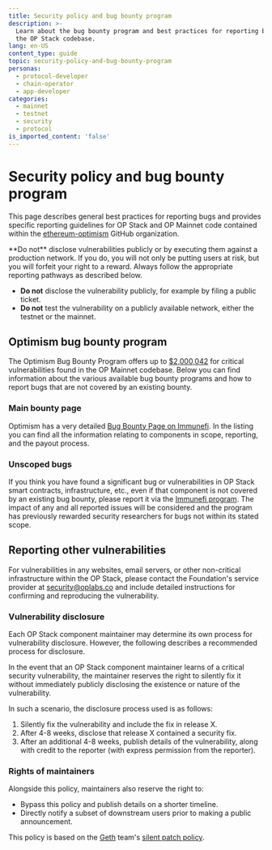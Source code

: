 ```yaml
---
title: Security policy and bug bounty program
description: >-
  Learn about the bug bounty program and best practices for reporting bugs in
  the OP Stack codebase.
lang: en-US
content_type: guide
topic: security-policy-and-bug-bounty-program
personas:
  - protocol-developer
  - chain-operator
  - app-developer
categories:
  - mainnet
  - testnet
  - security
  - protocol
is_imported_content: 'false'
---
```



# Security policy and bug bounty program

This page describes general best practices for reporting bugs and provides specific reporting guidelines for OP Stack and OP Mainnet code contained within the [ethereum-optimism](https://github.com/ethereum-optimism) GitHub organization.

<Callout type="error">
  **Do not** disclose vulnerabilities publicly or by executing them against a production network. If you do, you will not only be putting users at risk, but you will forfeit your right to a reward. Always follow the appropriate reporting pathways as described below.

  *   **Do not** disclose the vulnerability publicly, for example by filing a public ticket.
  *   **Do not** test the vulnerability on a publicly available network, either the testnet or the mainnet.
</Callout>

## Optimism bug bounty program

The Optimism Bug Bounty Program offers up to [$2,000,042](https://immunefi.com/bounty/optimism/) for critical vulnerabilities found in the OP Mainnet codebase.
Below you can find information about the various available bug bounty programs and how to report bugs that are not covered by an existing bounty.

### Main bounty page

Optimism has a very detailed [Bug Bounty Page on Immunefi](https://immunefi.com/bounty/optimism/). In the listing you can find all the information relating to components in scope, reporting, and the payout process.

### Unscoped bugs

If you think you have found a significant bug or vulnerabilities in OP Stack smart contracts, infrastructure, etc., even if that component is not covered by an existing bug bounty, please report it via the [Immunefi program](https://immunefi.com/bounty/optimism/). The impact of any and all reported issues will be considered and the program has previously rewarded security researchers for bugs not within its stated scope.

## Reporting other vulnerabilities

For vulnerabilities in any websites, email servers, or other non-critical infrastructure within the OP Stack, please contact the Foundation's service provider at [security@oplabs.co](mailto:security@oplabs.co) and include detailed instructions for confirming and reproducing the vulnerability.

### Vulnerability disclosure

Each OP Stack component maintainer may determine its own process for vulnerability disclosure. However, the following describes a recommended process for disclosure.

In the event that an OP Stack component maintainer learns of a critical security vulnerability, the maintainer reserves the right to silently fix it without immediately publicly disclosing the existence or nature of the vulnerability.

In such a scenario, the disclosure process used is as follows:

1.  Silently fix the vulnerability and include the fix in release X.
2.  After 4-8 weeks, disclose that release X contained a security fix.
3.  After an additional 4-8 weeks, publish details of the vulnerability, along with credit to the reporter (with express permission from the reporter).

### Rights of maintainers

Alongside this policy, maintainers also reserve the right to:

*   Bypass this policy and publish details on a shorter timeline.
*   Directly notify a subset of downstream users prior to making a public announcement.

This policy is based on the [Geth](https://geth.ethereum.org/) team's [silent patch policy](https://geth.ethereum.org/docs/developers/geth-developer/disclosures#why-silent-patches).
